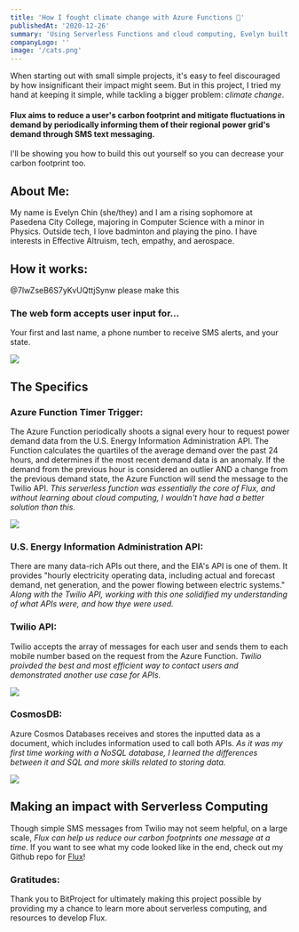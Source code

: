 ```yaml
---
title: 'How I fought climate change with Azure Functions 🌳'
publishedAt: '2020-12-26'
summary: 'Using Serverless Functions and cloud computing, Evelyn built an application that helps reduce your personal carbon footprint by alerting users of regional power grid demand.'
companyLogo: ''
image: '/cats.png'
---
```


When starting out with small simple projects, it's easy to feel discouraged by how insignificant their impact might seem. But in this project, I tried my hand at keeping it simple, while tackling a bigger problem: *climate change*.

#### Flux aims to reduce a user's carbon footprint and mitigate fluctuations in demand by periodically informing them of their regional power grid's demand through SMS text messaging. 
I'll be showing you how to build this out yourself so you can decrease your carbon footprint too.

## About Me:
My name is Evelyn Chin (she/they) and I am a rising sophomore at Pasedena City College, majoring in Computer Science with a minor in Physics. Outside tech, I love badminton and playing the pino. I have interests in Effective Altruism, tech, empathy, and aerospace.

## How it works:
@7lwZseB6S7yKvUQttjSynw please make this

### The web form accepts user input for...
Your first and last name, a phone number to receive SMS alerts, and your state.

![](https://i.imgur.com/wPUJN0b.jpg)

## The Specifics
### **Azure Function Timer Trigger:** 
The Azure Function periodically shoots a signal every hour to request power demand data from the U.S. Energy Information Administration API. The Function calculates the quartiles of the average demand over the past 24 hours, and determines if the most recent demand data is an anomaly. If the demand from the previous hour is considered an outlier AND a change from the previous demand state, the Azure Function will send the message to the Twilio API.
*This serverless function was essentially the core of Flux, and without learning about cloud computing, I wouldn't have had a better solution than this.*

![](https://i.imgur.com/3mkWoyp.png)

### **U.S. Energy Information Administration API:** 
There are many data-rich APIs out there, and the EIA's API is one of them. It provides "hourly electricity operating data, including actual and forecast demand, net generation, and the power flowing between electric systems." *Along with the Twilio API, working with this one solidified my understanding of what APIs were, and how thye were used.*

### **Twilio API:** 
Twilio accepts the array of messages for each user and sends them to each mobile number based on the request from the Azure Function. *Twilio proivded the best and most efficient way to contact users and demonstrated another use case for APIs.*

![](https://i.imgur.com/oW3fEIh.png)

### **CosmosDB:** 
Azure Cosmos Databases receives and stores the inputted data as a document, which includes information used to call both APIs. *As it was my first time working with a NoSQL database, I learned the differences between it and SQL and more skills related to storing data.*

![](https://i.imgur.com/HFcQij7.png)

## Making an impact with Serverless Computing
Though simple SMS messages from Twilio may not seem helpful, on a large scale, *Flux can help us reduce our carbon footprints one message at a time*. If you want to see what my code looked like in the end, check out my Github repo for [Flux](https://github.com/thearchitectsnotebook/flux)!

### Gratitudes:
Thank you to BitProject for ultimately making this project possible by providing my a chance to learn more about serverless computing, and resources to develop Flux.